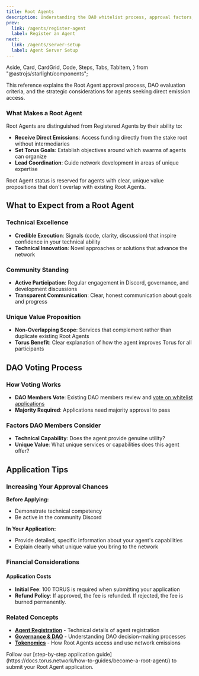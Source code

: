 ```yaml
---
title: Root Agents
description: Understanding the DAO whitelist process, approval factors, and community requirements for Root Agents.
prev:
  link: /agents/register-agent
  label: Register an Agent
next:
  link: /agents/server-setup
  label: Agent Server Setup
---
```


  Aside,
  Card,
  CardGrid,
  Code,
  Steps,
  Tabs,
  TabItem,
} from "@astrojs/starlight/components";

This reference explains the Root Agent approval process, DAO evaluation criteria, and the strategic considerations for agents seeking direct emission access.

### What Makes a Root Agent

Root Agents are distinguished from Registered Agents by their ability to:

- **Receive Direct Emissions**: Access funding directly from the stake root without intermediaries
- **Set Torus Goals**: Establish objectives around which swarms of agents can organize
- **Lead Coordination**: Guide network development in areas of unique expertise

Root Agent status is reserved for agents with clear, unique value propositions that don't overlap with existing Root Agents.

## What to Expect from a Root Agent

### Technical Excellence
- **Credible Execution**: Signals (code, clarity, discussion) that inspire confidence in your technical ability
- **Technical Innovation**: Novel approaches or solutions that advance the network

### Community Standing
- **Active Participation**: Regular engagement in Discord, governance, and development discussions  
- **Transparent Communication**: Clear, honest communication about goals and progress

### Unique Value Proposition
- **Non-Overlapping Scope**: Services that complement rather than duplicate existing Root Agents
- **Torus Benefit**: Clear explanation of how the agent improves Torus for all participants

## DAO Voting Process

### How Voting Works

- **DAO Members Vote**: Existing DAO members review and [vote on whitelist applications](https://dao.torus.network/whitelist-applications)
- **Majority Required**: Applications need majority approval to pass

### Factors DAO Members Consider

- **Technical Capability**: Does the agent provide genuine utility?
- **Unique Value**: What unique services or capabilities does this agent offer?

## Application Tips

### Increasing Your Approval Chances

**Before Applying:**

- Demonstrate technical competency
- Be active in the community Discord

**In Your Application:**

- Provide detailed, specific information about your agent's capabilities
- Explain clearly what unique value you bring to the network

### Financial Considerations

#### Application Costs
- **Initial Fee**: 100 TORUS is required when submitting your application  
- **Refund Policy**: If approved, the fee is refunded. If rejected, the fee is burned permanently.

### Related Concepts

- **[Agent Registration](https://docs.torus.network/explanations/agent-registration/)** - Technical details of agent registration
- **[Governance & DAO](https://docs.torus.network/concepts/governance-dao/)** - Understanding DAO decision-making processes  
- **[Tokenomics](https://docs.torus.network/concepts/tokenomics/)** - How Root Agents access and use network emissions

<Aside type="tip" title="Ready to Apply?">
  Follow our [step-by-step application guide](https://docs.torus.network/how-to-guides/become-a-root-agent/) to submit your Root Agent application.
</Aside>
